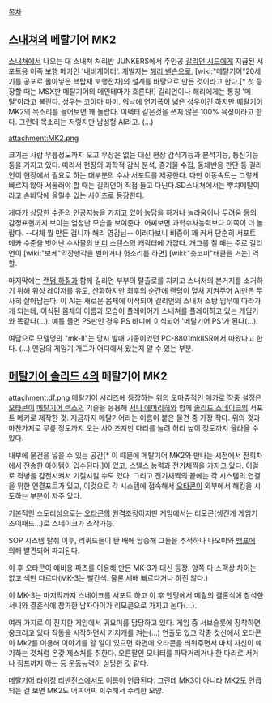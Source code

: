 [[목차]]

== [[스내쳐]]의 메탈기어 MK2 ==
[[스내쳐]]에서 나오는 대 스내쳐 처리반 JUNKERS에서 주인공 [[길리언 시드]]에게 지급된 서포트용 이족 보행 메카인 '내비게이터'. 개발자는 [[해리 벤슨]]으로, [wiki:"메탈기어"20세기를 공포로 몰아넣은 핵탑재 보행전차]의 설계를 바탕으로 만든 것이라고 한다.[* 첫 등장할 때는 MSX판 메탈기어의 메인테마가 흐른다!] 길리언이나 해리에게는 통칭 '메탈'이라고 불린다. 성우는 [[코야마 마미]]. 워낙에 연기폭이 넓은 성우이긴 하지만 메탈기어 MK2의 목소리를 들어보면 꽤 놀랍다. 이펙터 같은것을 쓰지 않은 100% 육성이라고 한다. 그런데 목소리는 저렇지만 남성형 AI라고. (...) 

attachment:MK2.png

크기는 사람 무릎정도까지 오고 무장은 없는 대신 현장 감식기능과 분석기능, 통신기능 등을 가지고 있다. 따라서 현장의 과학적 감식 분석, 증거물 수집, 동체반응 판단 등 길리언이 현장에서 필요로 하는 대부분의 수사 서포트를 제공한다. 다만 이동속도는 그렇게 빠르지 않아 서둘러야 할 때는 길리언이 직접 들고 다닌다.SD스내쳐에서는 뿌치메탈이라고 손바닥에 올릴수 있는 사이즈로 등장한다.

게다가 상당한 수준의 인공지능을 가지고 있어 농담을 하거나 놀라움이나 두려움 등의 감정표현까지 보이는 엄청난 모습을 보여준다. 어찌보면 과학수사능력보다 이쪽이 더 놀랍다. --대체 뭘 만든 겁니까 해리 영감님-- 이러다보니 비중이 꽤 커서 단순히 서포트 메카 수준을 벗어난 수사물의 [[버디]] 스탠스의 캐릭터에 가깝다. 개그를 칠 때는 주로 길리언이 [wiki:"보케"막장행각을 벌이거나 헛소리를 하면] [wiki:"츳코미"태클을 거는] 역할.

마지막에는 [[랜덤 하질]]과 함께 길리언 부부의 탈출로를 지키고 스내처의 본거지를 소거하기 위해 위성 레이저를 유도, 산화하지만 최후의 순간에 랜덤이 덮쳐 지켜주어 AI만은 무사히 살아남는다. 이 AI는 새로운 몸체에 이식되어 길리언의 스내처 소탕 임무에 따라가게 되는데, 이식된 몸체의 이름과 모습이 플레이어가 스내쳐를 플레이하고 있는 게임기와 똑같다(...). 예를 들면 PS판인 경우 PS 바디에 이식되어 '메탈기어 PS'가 된다(...).

여담으로 모델명의 "mk-II"는 당시 발매 기종이었던 PC-8801mkIISR에서 따왔다고 한다. (...) 엔딩의 게임기 개그가 어디에서 왔는지 알 수 있는 부분.


== [[메탈기어 솔리드 4]]의 메탈기어 MK2 ==
attachment:df.png
[[메탈기어 시리즈]]에 등장하는 위의 오마쥬적인 메카로 작중 설정은 [[오타콘]]이 [[메탈기어 렉스]]의 기술을 응용해 [[서니 에머리히]]와 함께 [[솔리드 스네이크]]의 서포트 메카로 제작한 것. 지금까지 메탈기어라는 이름이 붙은 물건 중 가장 작다. 위의 것과 마찬가지로 무릎 정도까지 오는 사이즈지만 다리를 늘려 허리 높이 정도까지 올라올 수 있다.

내부에 물건을 넣을 수 있는 공간[* 이 때문에 메탈기어 MK2와 만나는 시점에서 전회차에서 전승한 아이템이 입수된다.]이 있고, 스텔스 능력과 전기채찍을 가지고 있다. 이걸로 적병을 감전시켜서 기절시킬 수도 있다.
그리고 전기채찍의 끝에는 각 시스템의 연결을 위한 연결포트가 있고, 이것으로 각 시스템에 접속해서 [[오타콘]]이 외부에서 해킹을 시도하는 부분이 자주 있다.

기본적인 스토리상으로는 [[오타콘]]의 원격조정이지만 게임에서는 리모콘(생긴게 게임기 조이패드...)로 스네이크가 조작가능. 

SOP 시스템 탈취 이후, 리퀴드들이 탄 배에 탑승해 그들을 추적하나 나오미와 [[뱀프]]에 의해 발견되어 파괴된다.

이 후 오타콘이 예비용 파츠를 이용해 만든 MK-3가 대신 등장.
양쪽 다 스팩상 차이는 없고 색만 다르다(MK-3는 빨간색. 물론 세배 빠르다거나 하진 않다.)

이 MK-3는 마지막까지 스네이크를 서포트 하고 이 후 엔딩에서 메릴의 결혼식에 참석한 서니와 결혼식에 참가한 남자아이가 리모콘으로 가지고 논다(...).

여러 가지로 이 진지한 게임에서 귀요미를 담당하고 있다. 게임 중 서브슬롯에 장착하면 웅크리고 있다 작동을 시작하면서 기지개를 켜는(...) 연출도 있고 각종 컷신에서 오타콘이 Mk2를 이용해 이야기를 할 일이 있으면 화면에 오타콘을 띄워주면서 마치 자신이 얘기하는 것처럼 온갖 제스처를 취한다. 오른팔인 모니터를 파닥거리거나 한 다리로 서거나 점프까지 하는 등 운동능력이 상당한 것 같다.

[[메탈기어 라이징 리벤전스]]에서도 이름이 언급된다. 그런데 MK3이 아니라 MK2도 언급되는 걸 보면 MK2도 어찌어찌 회수해서 수리한 모양.
